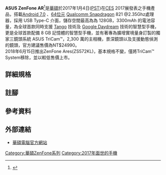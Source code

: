 {{primarysources|time=2017-01-11T08:28:43+00:00}}
{{noteTA
|G1=IT
}}

{{Infobox Mobile
| name        	=ASUS ZenFone AR
| image       	=File:Zenfone ar.jpg
| imagesize   	= 250px
| manufacturer	=[[ASUS|ASUS]]
| carrier     	=
| released    	={{Start date and age|2017|01|04|11:00|df=yes}}
| available   	=
| series      	=[[ASUS_ZenFone|ASUS ZenFone]]
| predecessor 	=
| successor   	=
| status      	=
| weight        =170 g
| networks    	=
| os          	=[[Android_Nougat|Android 7.0]]（64位元）
| cpu         	=[[Qualcomm_Snapdragon|Qualcomm Snapdragon]] 821 @2.35Ghz
| screen      	=5.7吋 WQHD 2560 x 1440 Super AMOLED 康寧第四代大猩猩玻璃
| input       	=[[電容式感應|電容式]][[多點觸控|多點觸控]][[觸控式螢幕|屏]]
| memory      	=LPDDR4 6GB / 8GB
| interior_memory      	=UFS 2.0 32GB / 64GB / 128GB / 256GB
| memory_card 	=最高支援 2TB Micro SD Card
| connectivity	=[[4G|4G]]、[[Wi-Fi|Wi-Fi]] 802.11 a/b/g/n/ac、[[Wi-Fi_Direct|Wi-Fi Direct]]、[[DLNA|DLNA]]、[[藍芽|藍芽]]4.2、[[近場通訊|NFC]]、[[OTG|OTG]]<br>[[GPS|GPS]]、[[A-GPS|A-GPS]]、[[GLONASS|GLONASS]]、[[BDS|BDSS]]
| battery     	=3300[[mAh|mAh]] [[鋰電池|鋰電池]](內建式)
| camera      	=2,300萬畫素相機
| 2nd_camera  	=800萬畫素相機
| ringtone    	=
| music       	=
|internal_storage=UFS 2.0 32GB / 64GB / 128GB / 256GB|LOGO=File:Zenfone-ar-logo.png|LOGO SIZE=100}}
'''ASUS ZenFone AR'''<ref>{{Cite web |url=https://www.asus.com/tw/Phone/ZenFone-Products/ |title=華碩電腦官方網站 |access-date=2017-01-11 |archive-date=2020-06-18 |archive-url=https://web.archive.org/web/20200618070920/https://www.asus.com/tw/Phone/ZenFone-Products/ |dead-url=no }}</ref>是[[華碩|華碩]]於2017年1月4日([[PST|PST]])在[[CES|CES]] 2017展發表之手機產品，搭載[[Android_7.0|Android 7.0]] 、[[64位元|64位元]] [[Qualcomm_Snapdragon|Qualcomm Snapdragon]] 821 @2.35Ghz處理器，採用 USB Type-C 介面，儲存空間最高為為 128GB，3300mAh 的電池容量，為全球首款同時支援 [[Tango_(Google)|Tango]] 技術及 [[Google_Daydream|Google Daydream]] 技術的智慧型手機，更是全球首款配備 8 GB 記憶體的智慧型手機，並有著專為擴增實境量身訂製的獨家三鏡頭系統 ASUS TriCam™，2,300 萬的主相機，景深鏡頭以及支援動態偵測的鏡頭，官方建議售價為NT$24990。<br>2018年6月15日推出ZenFone Ares(ZS572KL)，基本規格不變，僅將TriCam™ System移除，並以較低售價上市。

== 詳細規格 ==
{{ZenFone_AR_Specification}}

==註腳==
{{notefoot}}

==參考資料==
<references />

== 外部連結 ==
*[https://www.asus.com/ 華碩電腦官方網站] {{Wayback|url=https://www.asus.com/ |date=20210421192434 }}
{{Asus}}


[[Category:華碩ZenFone系列|Category:華碩ZenFone系列]]
[[Category:2017年面世的手機|Category:2017年面世的手機]]